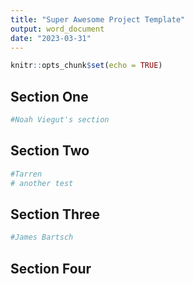 ```yaml
---
title: "Super Awesome Project Template"
output: word_document
date: "2023-03-31"
---
```


```r
knitr::opts_chunk$set(echo = TRUE)
```

## Section One

```r
#Noah Viegut's section
```


## Section Two

```r
#Tarren
# another test
```

## Section Three

```r
#James Bartsch
```



## Section Four

```r

```
